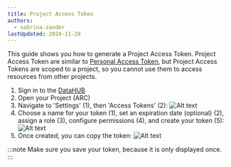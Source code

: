 ```yaml
---
title: Project Access Token 
authors:
  - sabrina-zander
lastUpdated: 2024-11-28
---
```



This guide shows you how to generate a Project Access Token. Project Access Token are similar to [Personal Access Token](/nfdi4plants.knowledgebase/datahub/navigation-settings/datahub-generate-pat), but Project Access Tokens are scoped to a project, so you cannot use them to access resources from other projects. 

<Steps>

1. Sign in to the [DataHUB](https://git.nfdi4plants.org/)
2. Open your Project (ARC)
3. Navigate to 'Settings' (1), then 'Access Tokens' (2): ![Alt text](@images/datahub/datahub-access-token-project-2.png)
3. Choose a name for your token (1), set an expiration date (optional) (2), assign a role (3), configure permissions (4), and create your token (5):
    ![Alt text](@images/datahub/datahub-access-token-project-3.png)
4. Once created, you can copy the token:
    ![Alt text](@images/datahub/datahub-access-token-project-4.png) 

</Steps>

:::note
Make sure you save your token, because it is only displayed once.  
:::